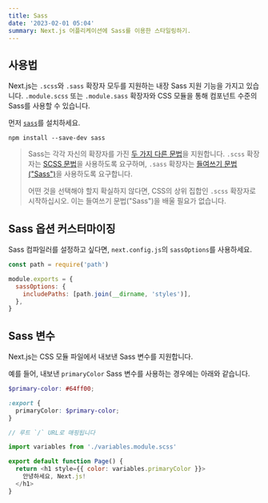 ```yaml
---
title: Sass
date: '2023-02-01 05:04'
summary: Next.js 어플리케이션에 Sass를 이용한 스타일링하기.
---
```


<TOCInline toc={props.toc} asDisclosure />

## 사용법

Next.js는 `.scss`와 `.sass` 확장자 모두를 지원하는 내장 Sass 지원 기능을 가지고 있습니다. `.module.scss` 또는 `.module.sass` 확장자와 CSS 모듈을 통해 컴포넌트 수준의 Sass를 사용할 수 있습니다.

먼저 [`sass`](https://github.com/sass/sass)를 설치하세요.

```bash:터미널
npm install --save-dev sass
```

> Sass는 각각 자신의 확장자를 가진 [두 가지 다른 문법](https://sass-lang.com/documentation/syntax)을 지원합니다.
> `.scss` 확장자는 [SCSS 문법](https://sass-lang.com/documentation/syntax#scss)을 사용하도록 요구하며,
> `.sass` 확장자는 [들여쓰기 문법("Sass")](https://sass-lang.com/documentation/syntax#the-indented-syntax)을 사용하도록 요구합니다.
>
> 어떤 것을 선택해야 할지 확실하지 않다면, CSS의 상위 집합인 `.scss` 확장자로 시작하십시오. 이는 들여쓰기 문법("Sass")을 배울 필요가 없습니다.

## Sass 옵션 커스터마이징

Sass 컴파일러를 설정하고 싶다면, `next.config.js`의 `sassOptions`를 사용하세요.

```js:next.config.js
const path = require('path')

module.exports = {
  sassOptions: {
    includePaths: [path.join(__dirname, 'styles')],
  },
}
```

## Sass 변수

Next.js는 CSS 모듈 파일에서 내보낸 Sass 변수를 지원합니다.

예를 들어, 내보낸 `primaryColor` Sass 변수를 사용하는 경우에는 아래와 같습니다.

```scss:app/variables.module.scss
$primary-color: #64ff00;

:export {
  primaryColor: $primary-color;
}
```

```jsx:app/page.js
// 루트 `/` URL로 매핑됩니다

import variables from './variables.module.scss'

export default function Page() {
  return <h1 style={{ color: variables.primaryColor }}>
    안녕하세요, Next.js!
  </h1>
}
```
